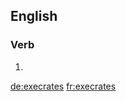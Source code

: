==English==

===Verb===
{{head|en|verb form}}

# {{en-third-person singular of|execrate}}

[[de:execrates]]
[[fr:execrates]]